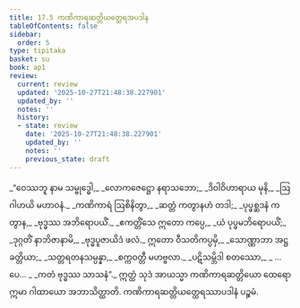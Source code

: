 ```yaml
---
title: 17.5 ကဏိကာရဆတ္တိယတ္ထေရအပဒါန
tableOfContents: false
sidebar:
  order: 5
type: tipitaka
basket: su
book: ap1
review:
  current: review
  updated: '2025-10-27T21:48:38.227901'
  updated_by: ''
  notes: ''
  history:
  - state: review
    date: '2025-10-27T21:48:38.227901'
    updated_by: ''
    notes: ''
    previous_state: draft
---
```



<ReviewStatus review={frontmatter.review} showDetails={true} />

<HypothesisAnnotation frontmatter={frontmatter} />

<DynamicBreadcrumb />

<Division number="23" book="ap1" e="ch" v="20" p="203">

<Paragraph number="2463" type="verses" book="ap1">
_“ဝေဿဘူ နာမ သမ္ဗုဒ္ဓေါ,_  
_လောကဇေဋ္ဌော နရာသဘော;_  
_ဒိဝါဝိဟာရာယ မုနိ,_  
_ဩဂါဟယိ မဟာဝနံ._  

</Paragraph>

</Division>
<Division number="24" book="ap1" e="ch" v="20" p="203">

<Paragraph number="2464" type="verses" book="ap1">
_ကဏိကာရံ ဩစိနိတွာ,_  
_ဆတ္တံ ကတွာနဟံ တဒါ;_  
_ပုပ္ဖစ္ဆဒနံ ကတွာန,_  
_ဗုဒ္ဓဿ အဘိရောပယိံ._  

</Paragraph>

</Division>
<Division number="25" book="ap1" e="ch" v="20" p="203">

<Paragraph number="2465" type="verses" book="ap1">
_ဧကတ္တိံသေ ဣတော ကပ္ပေ,_  
_ယံ ပုပ္ဖမဘိရောပယိံ;_  
_ဒုဂ္ဂတိံ နာဘိဇာနာမိ,_  
_ဗုဒ္ဓပူဇာယိဒံ ဖလံ._  

</Paragraph>

</Division>
<Division number="26" book="ap1" e="ch" v="20" p="203">

<Paragraph number="2466" type="verses" book="ap1">
ဣတော ဝီသတိကပ္ပမှိ,_  
_သောဏ္ဏာဘာ အဋ္ဌ ခတ္တိယာ;_  
_သတ္တရတနသမ္ပန္နာ,_  
_စက္ကဝတ္တီ မဟဗ္ဗလာ._  

</Paragraph>

</Division>
<Division number="27" book="ap1" e="ch" v="20" p="203">

<Paragraph number="2467" type="verses" book="ap1">
_ပဋိသမ္ဘိဒါ စတဿော,_  
_ …ပေ… _  
_ကတံ ဗုဒ္ဓဿ သာသနံ”._  

</Paragraph>

<Paragraph number="2468" book="ap1">
ဣတ္ထံ သုဒံ အာယသ္မာ ကဏိကာရဆတ္တိယော ထေရော ဣမာ ဂါထာယော အဘာသိတ္ထာတိ.

</Paragraph>
</Division>

<Paragraph number="2469" type="center" book="ap1">
ကဏိကာရဆတ္တိယတ္ထေရဿာပဒါနံ ပဉ္စမံ.
</Paragraph>